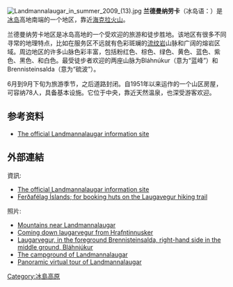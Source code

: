 [[File:Landmannalaugar_in_summer_2009_(13).jpg|thumb]]
'''兰德曼纳劳卡'''（冰岛语：{{lang|en|Landmannalaugar}}）是[[冰岛|冰岛]]高地南端的一个地区，靠近[[海克拉火山|海克拉火山]]。

兰德曼纳劳卡地区是冰岛高地的一个受欢迎的旅游和徒步胜地。该地区有很多不同寻常的地理特点，比如在服务区不远就有色彩斑斓的[[流纹岩|流纹岩]]山脉和广阔的熔岩区域。周边地区的许多山脉色彩丰富，包括粉红色、棕色、绿色、黄色、蓝色、紫色、黑色、和白色。最受徒步者欢迎的两座山脉为Bláhnúkur（意为“蓝峰”）和Brennisteinsalda（意为“硫波”）。

6月到9月下旬为旅游季节，之后道路封闭。自1951年以来运作的一个山区房屋，可容纳78人，具备基本设施。它位于中央，靠近天然温泉，也深受游客欢迎。

==参考资料==
{{Commons|Category:Landmannalaugar}}
*[http://www.landmannalaugar.info The official Landmannalaugar information site] {{Wayback|url=http://www.landmannalaugar.info/ |date=20200507130214 }}

==外部連結==
{{Commons|Category:Landmannalaugar}}
{{refbegin|2}}
資訊:
*[http://www.landmannalaugar.info The official Landmannalaugar information site] {{Wayback|url=http://www.landmannalaugar.info/ |date=20200507130214 }}
*[http://www.fi.is Ferðafélag Íslands; for booking huts on the Laugavegur hiking trail] {{Wayback|url=http://www.fi.is/ |date=20201111203355 }}
照片:
*[http://www.isafold.de/strutsstigur02/img_landmannalaugar.htm Mountains near Landmannalaugar] {{Wayback|url=http://www.isafold.de/strutsstigur02/img_landmannalaugar.htm |date=20170925200050 }}
*[http://www.isafold.de/sprengisandur96/img_bogi.htm  Coming down laugarvegur from Hrafntinnusker] {{Wayback|url=http://www.isafold.de/sprengisandur96/img_bogi.htm |date=20180823124612 }}
*[http://www.isafold.de/sprengisandur96/img_laugahraun.htm Laugarvegur, in the foreground Brennisteinsalda, right-hand side in the middle ground, Bláhnjúkur] {{Wayback|url=http://www.isafold.de/sprengisandur96/img_laugahraun.htm |date=20180621234053 }}
*[http://www.isafold.de/sprengisandur96/img_landmannalaugar.htm The campground of Landmannalaugar] {{Wayback|url=http://www.isafold.de/sprengisandur96/img_landmannalaugar.htm |date=20180823124544 }}
*[http://www.icelandvirtualtour.com/landmannalaugar-blahnukur-summit.html Panoramic virtual tour of Landmannalaugar] {{Wayback|url=http://www.icelandvirtualtour.com/landmannalaugar-blahnukur-summit.html |date=20190802013056 }}
{{refend}}

{{coord|63.983|N|19.067|W|region:IS_source:enwiki-uniquenames|display=title}}

[[Category:冰島高原|Category:冰島高原]]